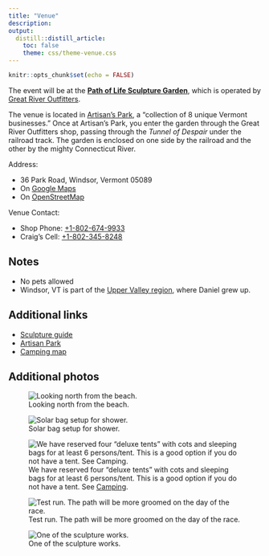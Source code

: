 ```yaml
---
title: "Venue"
description: 
output: 
  distill::distill_article:
    toc: false
    theme: css/theme-venue.css
---
```


```r
knitr::opts_chunk$set(echo = FALSE)
```

The event will be at the [**Path of Life Sculpture Garden**](https://greatriveroutfitters.com/news-and-events/welcome-to-the-path-of-life-sculpture-garden),
which is operated by [Great River Outfitters](https://greatriveroutfitters.com).

The venue is located in [Artisan's Park](https://www.artisanspark.net/), a "collection of 8 unique Vermont businesses."
Once at Artisan's Park, you enter the garden through the Great River Outfitters shop,
passing through the _Tunnel of Despair_ under the railroad track.
The garden is enclosed on one side by the railroad and the other by the mighty Connecticut River.

Address:

- 36 Park Road, Windsor, Vermont 05089
- On [Google Maps](https://www.google.com/maps/place/Path+of+Life+Sculpture+Garden/@43.5134707,-72.3999229,15z/data=!4m2!3m1!1s0x0:0xe51fd9530f5b7312?sa=X&ved=2ahUKEwilzc7qlc7wAhWWWc0KHbcWCGAQ_BIwG3oECEMQBQ)
- On [OpenStreetMap](https://www.openstreetmap.org/way/308153779#map=18/43.51397/-72.40171)

Venue Contact:

- Shop Phone: [+1-802-674-9933](tel:+1-802-674-9933)
- Craig's Cell: [+1-802-345-8248](tel:+1-802-345-8248)

## Notes

- No pets allowed
- Windsor, VT is part of the [Upper Valley region](http://matinic.us/defining-uv/#view), where Daniel grew up.


## Additional links

- [Sculpture guide](https://greatriveroutfitters.com/news-and-events/path-of-life-garden-guide-a-map)
- [Artisan Park](http://www.artisanspark.net/)
- [Camping map](https://greatriveroutfitters.com/images/files/CampingMap2019-1.pdf)

## Additional photos

![Looking north from the beach.](img/river-up.jpg)

![Solar bag setup for shower.](img/shower.jpg)

![We have reserved four "deluxe tents" with cots and sleeping bags for at least 6 persons/tent. This is a good option if you do not have a tent. See [Camping](_site/camping.html).](img/tent3.jpg)

![Test run. The path will be more groomed on the day of the race.](img/daniel-run.jpg)

![One of the sculpture works.](img/charred.jpg)
